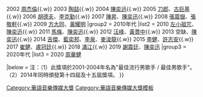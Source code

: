 {{Navbox with columns
|name    = 華語音樂傳媒大獎最佳國語、粵語男歌手
|title   = [[南方音乐盛典|華語音樂傳媒大獎]]最佳國語、粵語男歌手
|titlestyle = background: #E68AB8
|groupstyle = background: #E68AB8;
|group1 = 2000年代
|list1 ={{nowrap begin}}
2001 [[張國榮]]{{.w}}
2002 [[周杰倫]]{{.w}}
2003 [[陶喆]]{{.w}}
2004 [[陳奕迅]]{{.w}}
2005 [[刀郎]]、[[古巨基]]{{.w}}
2006 [[胡德夫]]、[[李克勤]]{{.w}}
2007 [[陳昇]]、[[陳奕迅]]{{.w}}
2008 [[張震嶽]]、[[張敬軒]]{{.w}}
2009 [[方大同]]、[[黃耀明]]
{{nowrap end}}
|group2 = 2010年代
|list2 ={{nowrap begin}}
2010 [[左小祖咒]]、[[陳奕迅]]{{.w}}
2011 [[馬條]]、[[陳奕迅]]{{.w}}
2012 [[汪峰]]、[[黃貫中]]{{.w}}
2013 空缺、[[陳奕迅]]{{.w}}
2014 [[吉傑]]、[[藍奕邦]]、[[李泉]]、[[麥浚龍]]{{.w}}
2015 [[李健]]、[[許志安‬]]{{.w}}
2017 [[崔健]]、[[盧冠廷‬]]{{.w}}
2018 [[滿江]]{{.w}}
2019 [[謝震廷]]、[[陳奕迅]]
{{nowrap end}}
|group3 = 2020年代
|list3 ={{nowrap begin}}
2020 [[周华健|周華健]]

{{nowrap end}}
|below = 注：（1）此獎項於2001-2004年名為"最佳流行男歌手 / 最佳男歌手"。<br/>（2）2014年同時頒發第十四屆及十五屆獎項。
}}
<noinclude>
[[Category:華語音樂傳媒大獎]]
[[Category:華語音樂傳媒大獎模板]]
</noinclude>